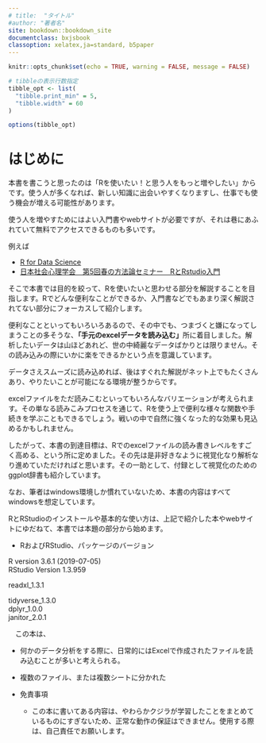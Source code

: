 ```yaml
---
# title:  "タイトル"
#author: "著者名"
site: bookdown::bookdown_site
documentclass: bxjsbook
classoption: xelatex,ja=standard, b5paper
---
```


```r
knitr::opts_chunk$set(echo = TRUE, warning = FALSE, message = FALSE)

# tibbleの表示行数指定
tibble_opt <- list(
  "tibble.print_min" = 5,
  "tibble.width" = 60
)

options(tibble_opt)

```

# はじめに {-#hajimeni}


本書を書こうと思ったのは「Rを使いたい！と思う人をもっと増やしたい」からです。使う人が多くなれば、新しい知識に出会いやすくなりますし、仕事でも使う機会が増える可能性があります。

使う人を増やすためにはよい入門書やwebサイトが必要ですが、それは巷にあふれていて無料でアクセスできるものも多いです。

例えば

 * [R for Data Science](https://r4ds.had.co.nz/)  
 * [日本社会心理学会　第5回春の方法論セミナー　RとRstudio入門](https://kazutan.github.io/JSSP2018_spring/index.html)  
 

そこで本書では目的を絞って、Rを使いたいと思わせる部分を解説することを目指します。Rでどんな便利なことができるか、入門書などでもあまり深く解説されてない部分にフォーカスして紹介します。

便利なことといってもいろいろあるので、その中でも、つまづくと嫌になってしまうことの多そうな、**「手元のexcelデータを読み込む」**所に着目しました。解析したいデータは山ほどあれど、世の中綺麗なデータばかりとは限りません。その読み込みの際にいかに楽をできるかという点を意識しています。

データさえスムーズに読み込めれば、後はすぐれた解説がネット上でもたくさんあり、やりたいことが可能になる環境が整うからです。

excelファイルをただ読みこむといってもいろんなバリエーションが考えられます。その単なる読みこみプロセスを通じて、Rを使う上で便利な様々な関数や手続きを学ぶこともできるでしょう。戦いの中で自然に強くなった的な効果も見込めるかもしれません。

したがって、本書の到達目標は、Rでのexcelファイルの読み書きレベルをすごく高める、という所に定めました。その先は是非好きなように視覚化なり解析なり進めていただければと思います。その一助として、付録として視覚化のためのggplot辞書も紹介しています。

なお、筆者はwindows環境しか慣れていないため、本書の内容はすべてwindowsを想定しています。

RとRStudioのインストールや基本的な使い方は、上記で紹介した本やwebサイトにゆだねて、本書では本題の部分から始めます。



* RおよびRStudio、パッケージのバージョン

R version 3.6.1 (2019-07-05)  
RStudio Version 1.3.959  

readxl_1.3.1  

tidyverse_1.3.0   
dplyr_1.0.0  
janitor_2.0.1  

　この本は、

* 何かのデータ分析をする際に、日常的にはExcelで作成されたファイルを読み込むことが多いと考えられる。
* 複数のファイル、または複数シートに分かれた


* 免責事項
  + この本に書いてある内容は、やわらかクジラが学習したことをまとめているものにすぎないため、正常な動作の保証はできません。使用する際は、自己責任でお願いします。 

